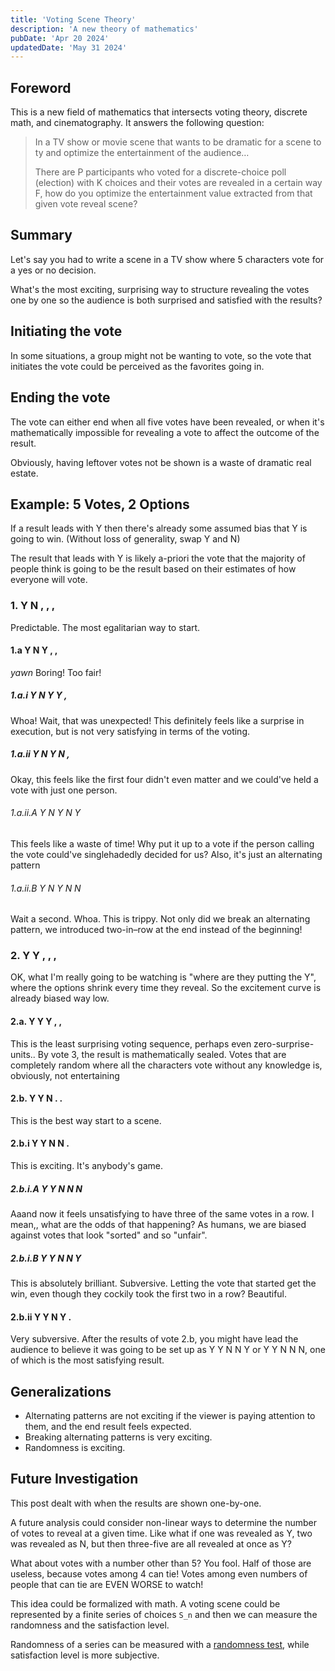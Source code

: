 ```yaml
---
title: 'Voting Scene Theory'
description: 'A new theory of mathematics'
pubDate: 'Apr 20 2024'
updatedDate: 'May 31 2024'
---
```

## Foreword
This is a new field of mathematics that intersects voting theory, discrete math, and cinematography. It answers the following question:

> In a TV show or movie scene that wants to be dramatic for a scene to ty and optimize the entertainment of the audience…
>
> There are P participants who voted for a discrete-choice poll (election) with K choices and their votes are revealed in a certain way F, how do you optimize the entertainment value extracted from that given vote reveal scene?

## Summary
Let's say you had to write a scene in a TV show where 5 characters vote for a yes or no decision.

What's the most exciting, surprising way to structure revealing the votes one by one so the audience is both surprised and satisfied with the results?

## Initiating the vote
In some situations, a group might not be wanting to vote, so the vote that initiates the vote could be perceived as the favorites going in.

## Ending the vote
The vote can either end when all five votes have been revealed, or when it's mathematically impossible for revealing a vote to affect the outcome of the result.

Obviously, having leftover votes not be shown is a waste of dramatic real estate.

## Example: 5 Votes, 2 Options
If a result leads with Y then there's already some assumed bias that Y is going to win. (Without loss of generality, swap Y and N)

The result that leads with Y is likely a-priori the vote that the majority of people think is going to be the result based on their estimates of how everyone will vote.

### 1. Y N , , ,
Predictable. The most egalitarian way to start.

#### 1.a Y N Y , ,
*yawn* Boring! Too fair!

##### 1.a.i Y N Y Y ,
Whoa! Wait, that was unexpected! This definitely feels like a surprise in execution, but is not very satisfying in terms of the voting.

##### 1.a.ii Y N Y N ,
Okay, this feels like the first four didn't even matter and we could've held a vote with just one person.

###### 1.a.ii.A Y N Y N Y
This feels like a waste of time! Why put it up to a vote if the person calling the vote could've singlehadedly decided for us? Also, it's just an alternating pattern

###### 1.a.ii.B Y N Y N N
Wait a second. Whoa. This is trippy. Not only did we break an alternating pattern, we introduced two-in–row at the end instead of the beginning!

### 2. Y Y , , ,
OK, what I'm really going to be watching is "where are they putting the Y", where the options shrink every time they reveal. So the excitement curve is already biased way low.

#### 2.a. Y Y Y , ,
This is the least surprising voting sequence, perhaps even zero-surprise-units.. By vote 3, the result is mathematically sealed. Votes that are completely random where all the characters vote without any knowledge is, obviously, not entertaining

#### 2.b. Y Y N . .
This is the best way start to a scene.

#### 2.b.i Y Y N N .
This is exciting. It's anybody's game.

##### 2.b.i.A Y Y N N N
Aaand now it feels unsatisfying to have three of the same votes in a row. I mean,, what are the odds of that happening? As humans, we are biased against votes that look "sorted" and so "unfair".

##### 2.b.i.B Y Y N N Y
This is absolutely brilliant. Subversive. Letting the vote that started get the win, even though they cockily took the first two in a row? Beautiful.

#### 2.b.ii Y Y N Y .
Very subversive. After the results of vote 2.b, you might have lead the audience to believe it was going to be set up as Y Y N N Y or Y Y N N N, one of which is the most satisfying result.

## Generalizations
- Alternating patterns are not exciting if the viewer is paying attention to them, and the end result feels expected.
- Breaking alternating patterns is very exciting.
- Randomness is exciting.

## Future Investigation
This post dealt with when the results are shown one-by-one.

A future analysis could consider non-linear ways to determine the number of votes to reveal at a given time. Like what if one was revealed as Y, two was revealed as N, but then three-five are all revealed at once as Y?

What about votes with a number other than 5? You fool. Half of those are useless, because votes among 4 can tie! Votes among even numbers of people that can tie are EVEN WORSE to watch!

This idea could be formalized with math. A voting scene could be represented by a finite series of choices `S_n` and then we can measure the randomness and the satisfaction level.

Randomness of a series can be measured with a [randomness test](https://en.wikipedia.org/wiki/Randomness_test), while satisfaction level is more subjective.
